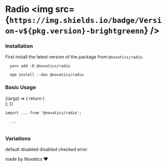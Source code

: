 
<Meta title="Radio" component={Radio} />

# Radio <img src={`https://img.shields.io/badge/Version-v${pkg.version}-brightgreenn`} />

### Installation

First install the latest version of the package from `@novatics/radio`.

```shell
  yarn add -D @novatics/radio
```

```shell
  npm install --dev @novatics/radio
```

### Basic Usage

<Canvas>
  <Story name="Basic Usage">
    {(args) => {
      return (
        <div style={{ display: 'flex', flexDirection: 'row' }}>
          <Radio
            {...args}
          />
        </div>
      );
    }}
  </Story>
</Canvas>

```tsx
import ... from '@novatics/radio';

  ...


```

### Variations

<Canvas>
  <Story name="Variations">
    <div style={{ display: 'flex', flexDirection: 'row' }}>
      default <Radio />
      disabled <Radio disabled />
      disabled checked<Radio disabled checked />
      error <Radio error />
    </div>
  </Story>
</Canvas>

made by Novatics ❤
